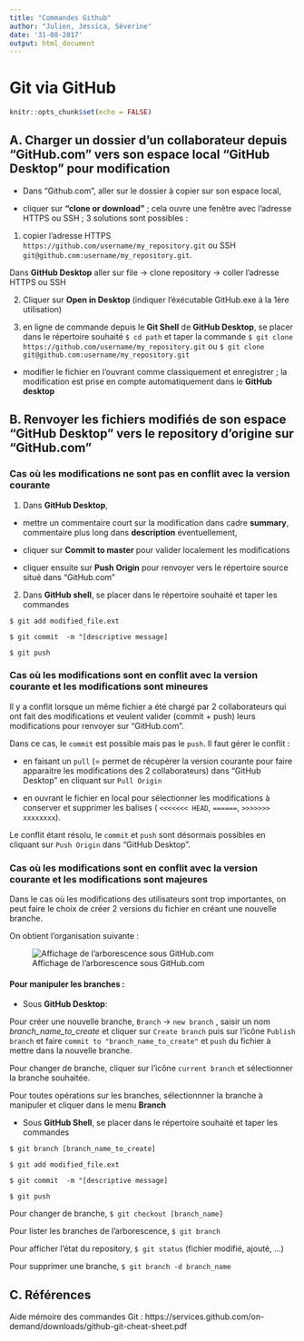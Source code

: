 ```yaml
---
title: "Commandes Github"
author: "Julien, Jessica, Séverine"
date: '31-08-2017'
output: html_document 
---
```


# Git via GitHub


```r
knitr::opts_chunk$set(echo = FALSE)
```


## A. Charger un dossier d'un collaborateur depuis "GitHub.com" vers son espace local "GitHub Desktop" pour modification

- Dans "Github.com", aller sur le dossier à copier sur son espace local, 

- cliquer sur **"clone or download"** ; cela ouvre une fenêtre avec l'adresse HTTPS ou SSH ; 3 solutions sont possibles : 

1. copier l'adresse HTTPS ``https://github.com/username/my_repository.git`` ou SSH ``git@github.com:username/my_repository.git``. 

Dans **GitHub Desktop**  aller sur file -> clone repository -> coller l'adresse HTTPS ou SSH

2. Cliquer sur **Open in Desktop** (indiquer l'éxécutable GitHub.exe à la 1ère utilisation)

3. en ligne de commande depuis le **Git Shell** de **GitHub Desktop**, se placer dans le répertoire souhaité ``$ cd path`` et taper la commande ``$ git clone https://github.com/username/my_repository.git`` ou ``$ git clone git@github.com:username/my_repository.git``


- modifier le fichier en l'ouvrant comme classiquement et enregistrer ; la modification est prise en compte automatiquement dans le **GitHub desktop**


## B. Renvoyer les fichiers modifiés de son espace "GitHub Desktop" vers le repository d'origine sur  "GitHub.com" 

### Cas où les modifications ne sont pas en conflit avec la version courante

1. Dans **GitHub Desktop**, 

- mettre un commentaire court sur la modification dans cadre **summary**, commentaire plus long dans **description** éventuellement, 

- cliquer sur **Commit to master** pour valider localement les modifications

- cliquer ensuite sur **Push Origin** pour renvoyer vers le répertoire source situé dans "GitHub.com"


2. Dans **GitHub shell**, se placer dans le répertoire souhaité  et taper les commandes

``$ git add modified_file.ext`` 

``$ git commit  -m "[descriptive message]``

``$ git push``


### Cas où les modifications sont en conflit avec la version courante et les modifications sont mineures

Il y a conflit lorsque un même fichier a été chargé par 2 collaborateurs qui ont fait des modifications et veulent valider (commit + push) leurs modifications pour renvoyer sur "GitHub.com".

Dans ce cas, le ``commit`` est possible mais pas le ``push``.
Il faut gérer le conflit :

- en faisant un ``pull`` (= permet de récupérer la version courante pour faire apparaitre les modifications des 2 collaborateurs) dans "GitHub Desktop" en cliquant sur ``Pull Origin``

- en ouvrant le fichier en local pour sélectionner les modifications à conserver et supprimer les balises ( ``<<<<<<< HEAD``, ``======``, ``>>>>>>> xxxxxxxx``).

Le conflit étant résolu, le ``commit`` et ``push`` sont désormais possibles en cliquant sur ``Push Origin`` dans "GitHub Desktop". 



### Cas où les modifications sont en conflit avec la version courante et les modifications sont majeures

Dans le cas où les modifications des utilisateurs sont trop importantes, on peut faire le choix de créer 2 versions du fichier en créant une nouvelle branche. 

On obtient l'organisation suivante :


![Affichage de l'arborescence sous GitHub.com](images/fork.PNG)

#### Pour manipuler les branches :

- Sous **GitHub Desktop**:

Pour créer une nouvelle branche, ``Branch``  -> ``new branch`` , saisir un nom *branch_name_to_create* et cliquer sur ``Create branch`` puis sur l'icône ``Publish branch`` et faire ``commit to "branch_name_to_create"`` et ``push`` du fichier à mettre dans la nouvelle branche.

Pour changer de branche, cliquer sur l'icône ``current branch`` et sélectionner la branche souhaitée.


Pour toutes opérations sur les branches, sélectionnner la branche à manipuler et cliquer dans le menu **Branch**


- Sous **GitHub Shell**, se placer dans le répertoire souhaité et taper les commandes

``$ git branch [branch_name_to_create]`` 

``$ git add modified_file.ext`` 

``$ git commit  -m "[descriptive message]``

``$ git push``

Pour changer de branche, ``$ git checkout [branch_name]`` 

Pour lister les branches de l'arborescence, ``$ git branch`` 

Pour afficher l'état du repository, ``$ git status`` (fichier modifié, ajouté, ...)

Pour supprimer une branche, ``$ git branch -d branch_name`` 



## C. Références
Aide mémoire des commandes Git :
https://services.github.com/on-demand/downloads/github-git-cheat-sheet.pdf


